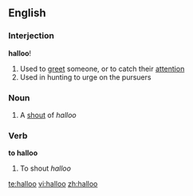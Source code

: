 ==English==

===Interjection===
'''halloo'''!

# Used to [[greet]] someone, or to catch their [[attention]]
# Used in hunting to urge on the pursuers

===Noun===
{{en-noun}}

# A [[shout]] of ''halloo''

===Verb===
'''to halloo'''

# To shout ''halloo''

[[te:halloo]]
[[vi:halloo]]
[[zh:halloo]]